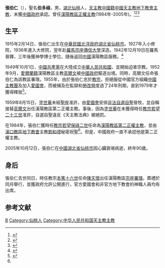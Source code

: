 {{Otheruses|other=名为张伯仁的其他人物|張寬 (成化進士)}}
{{Infobox Christian leader
| type             = bishop
| honorific-prefix = 
| name             = 張伯仁<br />Peter Zhang Bo-ren
| honorific-suffix = 
| title            = [[天主教漢陽教區|前漢陽教區主教]]
| image            = 
| caption          = 
| province         = 
| diocese          = [[天主教漢陽教區|漢陽教區]]
| see              = 
| appointed        = 
| term_start       = 1984年
| term_end         = 2005年10月12日
| predecessor      = [[愛德華·高爾文|愛德華·高爾文]]
| successor        = [[陳天懷|陳天懷]][[宗座署理|宗座署理]]
| other_post       = 
| ordination       = 1942年12月19日
| ordained_by      = 
| consecration     = 1984年秘密
| consecrated_by   = [[劉和德|劉和德]]
| cardinal         = 
| created_cardinal_by = 
| rank             =  
| birth_name       = 
| birth_date       = 1915年2月14日
| birth_place      = [[北洋政府|中華民國]][[湖北省|湖北省]][[仙桃市|仙桃市]]
| death_date       = 2005年10月12日（90歲）
| death_place      = [[中華人民共和國|中華人民共和國]][[湖北省|湖北省]][[仙桃市|仙桃市]]
| buried           = 
| religion         = [[天主教|天主教]]
| residence        = 
| profession       =
| alma_mater       = 
| nationality      = [[中國人|中國籍]]
| previous_post    = 漢陽教區署理 (1952年-1984年)
| motto            = 
| signature        = 
| coat_of_arms     = 
}}
'''張伯仁'''（{{bd|1915年|2月14日|2005年|10月12日|catIdx=張伯仁}}），聖名'''伯多祿'''，男，[[湖北|湖北]][[仙桃市|仙桃]]人，[[天主教|天主教]][[中國人|中國籍]][[中國天主教地下教會|中國天主教地下教會]][[天主教華人主教列表|主教]]，未獲[[中國政府|中國政府]]承認。曾任[[天主教漢陽教區|漢陽教區正權主教]](1984年-2005年)。<ref name="Times">{{cite news|url=http://www.timesonline.co.uk/tol/comment/obituaries/article591729.ece|title=Obituary - Bishop Zhang Bairen|work=[[泰晤士報|泰晤士報]]|accessdate= 2010年12月23日}}</ref><ref>{{Cite web |url=http://www.gcatholic.org/dioceses/diocese/hany0.htm |title=Diocese of Hanyang 漢陽 |access-date=2021年9月3日 |archive-date=2021年9月3日 |archive-url=https://web.archive.org/web/20210912150356/http://www.gcatholic.org/dioceses/diocese/hank0.htm#72910 |dead-url=no }}</ref><ref>{{Cite web|url=http://www.catholic-hierarchy.org/bishop/bzhangbo.html|title=Bishop Peter Zhang Boren (Zhang Bairen, Chang Bairen) †|accessdate=2019年12月25日|archive-date=2022年2月16日|archive-url=https://web.archive.org/web/20220216061134/http://www.catholic-hierarchy.org/bishop/bzhangbo.html|dead-url=no}}</ref>

==生平==
1915年2月14日，張伯仁出生在[[中華民國|中華民國北洋政府]][[湖北省|湖北省]][[仙桃市|仙桃市]]。1927年入小修院，1936年進入大修院，翌年赴[[羅馬|羅馬]][[宗座傳信大學|宗座傳信大學]]深造。1942年12月19日在羅馬晉鐸，三年後獲神學博士學位，隨後返回[[中國|中國]]漢陽教區服務。<ref>{{Cite journal |author=[[天主教香港教區|天主教香港教區]][[聖神修院|聖神研究中心]]|author2= |author3= |url= |title=205年中國教會大事回顧 |journal=鼎 |year=2006年 |volume= |issue=140期 |pages=}}</ref>

1949年10月1日，[[中國共產黨|中國共產黨]]在大陸成立[[中華人民共和國|中華人民共和國]]，並開始迫害宗教。1952年9月，[[愛爾蘭人|愛爾蘭籍]]漢陽教區主教[[愛德華·高爾文|高爾文]]被[[中國政府|中國政府]]驅逐出境。同時，高爾文任命張伯仁為該教區署理。1955年，由於張伯仁忠於[[教宗|教宗]]，拒絕服從中國官方組織[[中國天主教主教團|中國主教團]]及加入[[中國天主教愛國會|愛國會]]，而被捕及在監獄和[[勞改營|勞改營]]度過了24年刑期，直到1979年才獲得釋放<ref>{{cite news|url=http://news.google.com/newspapers?id=9LsdAAAAIBAJ&sjid=FFkEAAAAIBAJ&pg=1828,2774601&dq=zhang-bairen&hl=en|title=Once Imprisoned Chinese Bishop...|work=Victoria Advocate|publisher=2005年10月14日|accessdate=2010年12月23日|archive-date=2021年6月30日|archive-url=https://web.archive.org/web/20210630112700/https://news.google.com/newspapers?id=9LsdAAAAIBAJ&sjid=FFkEAAAAIBAJ&pg=1828,2774601&dq=zhang-bairen&hl=en}}</ref>。

1959年8月15日，[[塗世華|塗世華]]未經[[聖座|聖座]]准許，由[[中國天主教愛國會|愛國會]]安排[[中國自選自聖主教列表|非法自選自聖]]晉牧，並自稱接替[[愛德華·高爾文|高爾文]]出任漢陽教區第二正權主教。事後，因為[[塗世華|塗世華]]在未獲得時任[[教宗|教宗]][[若望二十三世|若望二十三世]]准許，自選自聖違反《天主教法典》被絕罰。

在1984年，張伯仁獲時任[[教宗|教宗]][[若望保祿二世|若望保祿二世]]任命為[[天主教漢陽教區|漢陽教區第二正權主教]]，並由[[天主教漢口教區|漢口教區]][[中國天主教地下教會|地下教會]]主教[[劉和德|劉和德]]秘密祝聖<ref name="Times"/>。但是，中國政府一直不承認他是第二正權主教。

2005年10月12日，張伯仁在[[中國|中國]][[湖北省|湖北省]][[仙桃市|仙桃市]]因心臟衰竭病逝，終年90歲。

== 身后 ==
張伯仁去世同日，時任教宗[[本篤十六世|本篤十六世]]任命[[陳天懷|陳天懷]]出任漢陽教區[[宗座署理|宗座署理]]。葬禮於同月舉行，並獲政府允許公開進行，官方愛國會和非官方地下教會的神職人員均有出席。

==参考文献==
{{reflist}}

{{Authority control}}
{{DEFAULTSORT:Zhang, Bairen}}
[[Category:张姓|B]]
[[Category:仙桃人|Category:仙桃人]]
[[Category:中华人民共和国天主教主教|Category:中华人民共和国天主教主教]]